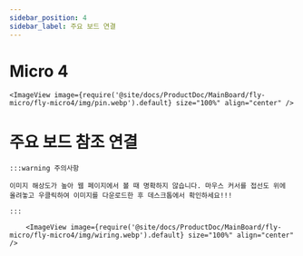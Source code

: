 ```yaml
---
sidebar_position: 4
sidebar_label: 주요 보드 연결
---
```


# Micro 4

    <ImageView image={require('@site/docs/ProductDoc/MainBoard/fly-micro/fly-micro4/img/pin.webp').default} size="100%" align="center" />


# 주요 보드 참조 연결

    :::warning 주의사항

    이미지 해상도가 높아 웹 페이지에서 볼 때 명확하지 않습니다. 마우스 커서를 접선도 위에 올려놓고 우클릭하여 이미지를 다운로드한 후 데스크톱에서 확인하세요!!!

    :::

        <ImageView image={require('@site/docs/ProductDoc/MainBoard/fly-micro/fly-micro4/img/wiring.webp').default} size="100%" align="center" />